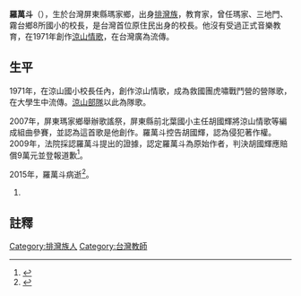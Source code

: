 '''羅萬斗'''（{{bd|1929年||2015年||}}），生於台灣屏東縣瑪家鄉，出身[[排灣族|排灣族]]，教育家，曾任瑪家、三地門、霧台鄉8所國小的校長，是台灣首位原住民出身的校長。他沒有受過正式音樂教育，在1971年創作[[涼山情歌|涼山情歌]]，在台灣廣為流傳。

==生平==

1971年，在涼山國小校長任內，創作涼山情歌，成為救國團虎嘯戰鬥營的營隊歌，在大學生中流傳。[[涼山部隊|涼山部隊]]以此為隊歌。

2007年，屏東瑪家鄉舉辦歌謠祭，屏東縣前北葉國小主任胡國輝將涼山情歌等編成組曲參賽，並認為這首歌是他創作。羅萬斗控告胡國輝，認為侵犯著作權。2009年，法院採認羅萬斗提出的證據，認定羅萬斗為原始作者，判決胡國輝應賠償9萬元並登報道歉<ref>{{cite news|author1=林順良|title=爭「涼山情歌」敗訴 賠錢拒道歉|url=http://www.coolloud.org.tw/node/36592|accessdate=2016-07-27|agency=聯合報|date=2009-03-11|archive-date=2018-06-05|archive-url=https://web.archive.org/web/20180605040107/http://www.coolloud.org.tw/node/36592|dead-url=no}}</ref>。

2015年，羅萬斗病逝<ref>{{cite news|author1=潘建志|title=《涼山情歌》作者羅萬斗過世 瑪家鄉辦追思|url=http://www.chinatimes.com/realtimenews/20151119004823-260405|accessdate=2016-07-27|date=2015-11-19|archive-date=2020-08-12|archive-url=https://web.archive.org/web/20200812220352/https://www.chinatimes.com/realtimenews/20151119004823-260405|dead-url=no}}</ref>。
#

==註釋==
{{reflist}}

[[Category:排灣族人|Category:排灣族人]]
[[Category:台灣教師|Category:台灣教師]]